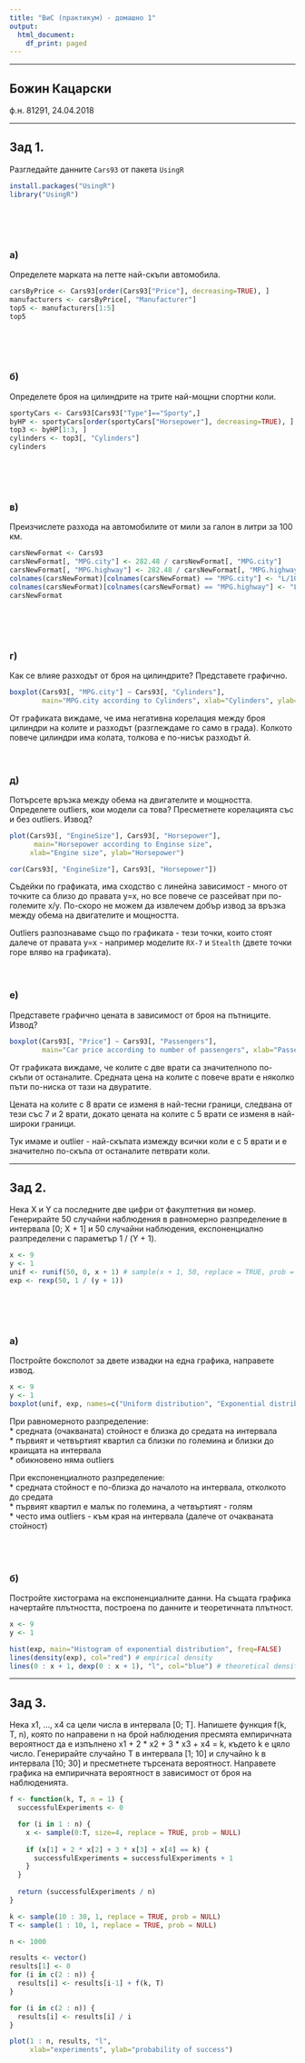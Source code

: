 ```yaml
---
title: "ВиС (практикум) - домашно 1"
output:
  html_document:
    df_print: paged
---
```


***

## Божин Кацарски
ф.н. 81291, 24.04.2018

***

## Зад 1.
Разгледайте данните `Cars93` oт пакета `UsingR`
```r
install.packages("UsingR")
library("UsingR")
```
<br><br><br>



### а)
Определете марката на петте най-скъпи автомобила.
```r
carsByPrice <- Cars93[order(Cars93["Price"], decreasing=TRUE), ]
manufacturers <- carsByPrice[, "Manufacturer"]
top5 <- manufacturers[1:5]
top5
```
<br><br><br>



### б)
Определете броя на цилиндрите на трите най-мощни спортни коли.
```r
sportyCars <- Cars93[Cars93["Type"]=="Sporty",]
byHP <- sportyCars[order(sportyCars["Horsepower"], decreasing=TRUE), ]
top3 <- byHP[1:3, ]
cylinders <- top3[, "Cylinders"]
cylinders
```
<br><br><br>



### в)
Преизчислете разхода на автомобилите от мили за галон в литри за 100 км.
```r
carsNewFormat <- Cars93
carsNewFormat[, "MPG.city"] <- 282.48 / carsNewFormat[, "MPG.city"]
carsNewFormat[, "MPG.highway"] <- 282.48 / carsNewFormat[, "MPG.highway"]
colnames(carsNewFormat)[colnames(carsNewFormat) == "MPG.city"] <- "L/100km city"
colnames(carsNewFormat)[colnames(carsNewFormat) == "MPG.highway"] <- "L/100km highway"
carsNewFormat
```
<br><br><br>



### г)
Как се влияе разходът от броя на цилиндрите? Представете графично.
```r
boxplot(Cars93[, "MPG.city"] ~ Cars93[, "Cylinders"],
        main="MPG.city according to Cylinders", xlab="Cylinders", ylab="MPG.city")
```

От графиката виждаме, че има негативна корелация между броя цилиндри на колите и разходът (разглеждаме го само в града).
Колкото повече цилиндри има колата, толкова е по-нисък разходът й.
<br><br><br>



### д)
Потърсете връзка между обема на двигателите и мощността.
Определете outliers, кои модели са това?
Пресметнете корелацията със и без outliers.
Извод?
```r
plot(Cars93[, "EngineSize"], Cars93[, "Horsepower"],
      main="Horsepower according to Enginse size",
     xlab="Engine size", ylab="Horsepower")

cor(Cars93[, "EngineSize"], Cars93[, "Horsepower"])
```
Съдейки по графиката, има сходство с линейна зависимост - много от точките са близо до правата y=x, но все повече се разсейват при по-големите x/y. По-скоро не можем да извлечем добър извод за връзка между обема на двигателите и мощността.

Outliers разпознаваме също по графиката - тези точки, които стоят далече от правата y=x -
например моделите `RX-7` и `Stealth` (двете точки горе вляво на графиката).
<br><br><br>



### е)
Представете графично цената в зависимост от броя на пътниците. Извод?
```r
boxplot(Cars93[, "Price"] ~ Cars93[, "Passengers"],
        main="Car price according to number of passengers", xlab="Passengers", ylab="Price")
```

От графиката виждаме, че колите с две врати са значителнопо по-скъпи от останалите. Средната цена на колите с повече врати е няколко пъти по-ниска от тази на двуратите.

Цената на колите с 8 врати се изменя в най-тесни граници, следвана от тези със 7 и 2 врати, докато цената на колите с 5 врати се изменя в най-широки граници.

Тук имаме и outlier - най-скъпата измежду всички коли е с 5 врати и е значително по-скъпа от останалите петврати коли.

***

## Зад 2.
Нека X и Y са последните две цифри от факултетния ви номер. Генерирайте 50 случайни наблюдения в равномерно разпределение в интервала [0; X + 1] и 50 случайни наблюдения, експоненциално разпределени с параметър 1 / (Y + 1).
```r
x <- 9
y <- 1
unif <- runif(50, 0, x + 1) # sample(x + 1, 50, replace = TRUE, prob = NULL)
exp <- rexp(50, 1 / (y + 1))
```
<br><br><br>



### а)
Постройте боксполот за двете извадки на една графика, направете извод.
```r
x <- 9
y <- 1
boxplot(unif, exp, names=c("Uniform distribution", "Exponential distribution"))
```

При равномерното разпределение:
<br>* средната (очакваната) стойност е близка до средата на интервала
<br>* първият и четвъртият квартил са близки по големина и близки до краищата на интервала
<br>* обикновено няма outliers

При експоненциалното разпределение:
<br>* средната стойност е по-близка до началото на интервала, отколкото до средата
<br>* първият квартил е малък по големина, а четвъртият - голям
<br>* често има outliers - към края на интервала (далече от очакваната стойност)
<br><br><br><br>



### б)
Постройте хистограма на експоненциалните данни.
На същата графика начертайте плътността, построена по данните и теоретичната плътност.
```r
x <- 9
y <- 1

hist(exp, main="Histogram of exponential distribution", freq=FALSE)
lines(density(exp), col="red") # empirical density
lines(0 : x + 1, dexp(0 : x + 1), "l", col="blue") # theoretical density
```

***

## Зад 3.
Нека x1, ..., x4 са цели числа в интервала [0; T]. Напишете функция f(k, T, n), която по направени n на брой наблюдения пресмята емпиричната вероятност да е изпълнено x1 + 2 \* x2 + 3 \* x3 + x4 = k, където k е цяло число. Генерирайте случайно T в интервала [1; 10] и случайно k в интервала [10; 30] и пресметнете търсената вероятност. Направете графика на емпиричната вероятност в зависимост от броя на наблюденията.
```r
f <- function(k, T, n = 1) {
  successfulExperiments <- 0

  for (i in 1 : n) {
    x <- sample(0:T, size=4, replace = TRUE, prob = NULL)
    
    if (x[1] + 2 * x[2] + 3 * x[3] + x[4] == k) {
      successfulExperiments = successfulExperiments + 1
    }
  }
  
  return (successfulExperiments / n)
}

k <- sample(10 : 30, 1, replace = TRUE, prob = NULL)
T <- sample(1 : 10, 1, replace = TRUE, prob = NULL)

n <- 1000

results <- vector()
results[1] <- 0
for (i in c(2 : n)) {
  results[i] <- results[i-1] + f(k, T)
}

for (i in c(2 : n)) {
  results[i] <- results[i] / i
}

plot(1 : n, results, "l",
     xlab="experiments", ylab="probability of success")
```
